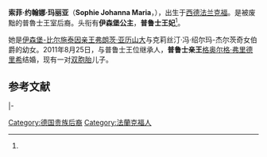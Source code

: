 {{blpsources|time=2015-01-01T09:36:17+00:00}}
{{expand|time=2015-01-01T09:36:17+00:00}}
{{Infobox royalty
| name = 索菲
| title = 普鲁士王妃<br>伊森堡公主<ref name="title">1919年德國貴族失去其身分，現在世襲頭銜在法律僅作為姓氏的一部分，參見《[[魏玛宪法|魏玛宪法]]》[http://www.zum.de/psm/weimar/weimar_vve.php#First_Chapter_:_The_Individual 第109條]。</ref>
| image = Georg Friedrich Prinz von Preußen-5835.jpg
| caption = 
| spouse = [[格奥尔格·弗里德里希_(普鲁士)|格奥尔格·弗里德里希]]
| issue = 卡爾·弗里德里希王子<br>路易·斐迪南王子<br>爱玛·玛丽公主
| full name = 索菲·约翰娜·玛丽亚
| house = [[伊森堡统治者列表|伊森堡王朝]]<small>（血統）</small><br>[[霍亨索伦王朝|霍亨索伦王朝]] <small>（婚姻）</small>
| father = [[弗朗茨·亞歷山大_(伊森堡)|伊森堡亲王弗朗茨·亚历山大]]
| mother = 克莉丝汀·冯·绍尔玛-杰尔茨奇女伯爵
| birth_date = {{Birth date and age|1978|3|7|df=y}}
| birth_place = [[西德|西德]][[法兰克福|法兰克福]]
}}
'''索菲·约翰娜·玛丽亚'''（'''Sophie Johanna Maria'''，{{bd|1978年|3月7日}}），出生于[[西德|西德]][[法兰克福|法兰克福]]。是被废黜的普魯士王室后裔。头衔有'''伊森堡公主'''，'''普鲁士王妃'''<ref name="title"/>。

她是[[伊森堡统治者列表|伊森堡-比尔施泰因亲王]][[弗朗茨·亚历山大_(伊森堡)|弗朗茨·亚历山大]]与克莉丝汀·冯·绍尔玛-杰尔茨奇女伯爵的幼女。2011年8月25日，与普鲁士王位继承人，'''普鲁士亲王'''[[格奥尔格·弗里德里希_(普鲁士)|格奥尔格·弗里德里希]]结婚，现有一对[[双胞胎|双胞胎]]儿子。

==参考文献==
{{reflist}}

{{S-start}}
{{S-pre|}}
|-
{{S-vac|last=[[琪拉·基里洛芙娜|琪拉·基里洛芙娜]]}}
{{S-tul|title=[[德意志帝國|德意志皇后]]<br>''{{link-en|普魯士君主配偶列表|List of Prussian consorts|普魯士王后}}|years=2011年8月25日－|reason=[[德国十一月革命|1918年德國廢除君主制]]}}
{{s-inc|next=}}
{{S-end}}

[[Category:德国贵族后裔|Category:德国贵族后裔]]
[[Category:法蘭克福人|Category:法蘭克福人]]